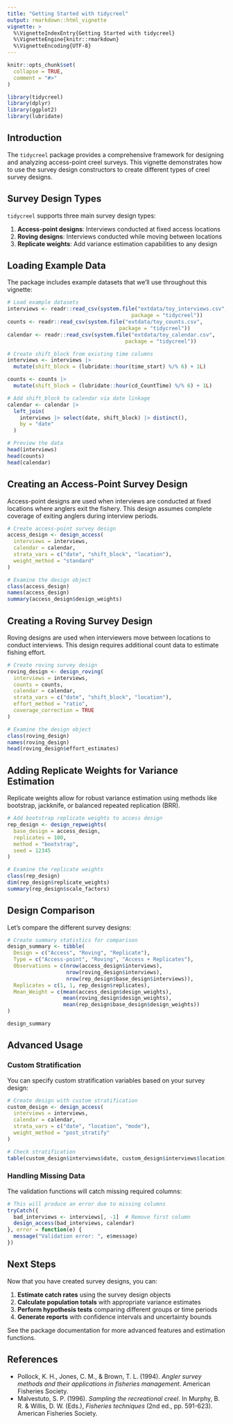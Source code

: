 ```yaml
---
title: "Getting Started with tidycreel"
output: rmarkdown::html_vignette
vignette: >
  %\VignetteIndexEntry{Getting Started with tidycreel}
  %\VignetteEngine{knitr::rmarkdown}
  %\VignetteEncoding{UTF-8}
---
```


```r
knitr::opts_chunk$set(
  collapse = TRUE,
  comment = "#>"
)
```

```r
library(tidycreel)
library(dplyr)
library(ggplot2)
library(lubridate)
```

## Introduction

The `tidycreel` package provides a comprehensive framework for designing and analyzing access-point creel surveys. This vignette demonstrates how to use the survey design constructors to create different types of creel survey designs.

## Survey Design Types

`tidycreel` supports three main survey design types:

1. **Access-point designs**: Interviews conducted at fixed access locations
2. **Roving designs**: Interviews conducted while moving between locations
3. **Replicate weights**: Add variance estimation capabilities to any design

## Loading Example Data

The package includes example datasets that we'll use throughout this vignette:

```r
# Load example datasets
interviews <- readr::read_csv(system.file("extdata/toy_interviews.csv",
                                        package = "tidycreel"))
counts <- readr::read_csv(system.file("extdata/toy_counts.csv",
                                    package = "tidycreel"))
calendar <- readr::read_csv(system.file("extdata/toy_calendar.csv",
                                      package = "tidycreel"))

# Create shift_block from existing time columns
interviews <- interviews |>
  mutate(shift_block = (lubridate::hour(time_start) %/% 6) + 1L)

counts <- counts |>
  mutate(shift_block = (lubridate::hour(cd_CountTime) %/% 6) + 1L)

# Add shift_block to calendar via date linkage
calendar <- calendar |>
  left_join(
    interviews |> select(date, shift_block) |> distinct(),
    by = "date"
  )

# Preview the data
head(interviews)
head(counts)
head(calendar)
```

## Creating an Access-Point Survey Design

Access-point designs are used when interviews are conducted at fixed locations where anglers exit the fishery. This design assumes complete coverage of exiting anglers during interview periods.

```r
# Create access-point survey design
access_design <- design_access(
  interviews = interviews,
  calendar = calendar,
  strata_vars = c("date", "shift_block", "location"),
  weight_method = "standard"
)

# Examine the design object
class(access_design)
names(access_design)
summary(access_design$design_weights)
```

## Creating a Roving Survey Design

Roving designs are used when interviewers move between locations to conduct interviews. This design requires additional count data to estimate fishing effort.

```r
# Create roving survey design
roving_design <- design_roving(
  interviews = interviews,
  counts = counts,
  calendar = calendar,
  strata_vars = c("date", "shift_block", "location"),
  effort_method = "ratio",
  coverage_correction = TRUE
)

# Examine the design object
class(roving_design)
names(roving_design)
head(roving_design$effort_estimates)
```

## Adding Replicate Weights for Variance Estimation

Replicate weights allow for robust variance estimation using methods like bootstrap, jackknife, or balanced repeated replication (BRR).

```r
# Add bootstrap replicate weights to access design
rep_design <- design_repweights(
  base_design = access_design,
  replicates = 100,
  method = "bootstrap",
  seed = 12345
)

# Examine the replicate weights
class(rep_design)
dim(rep_design$replicate_weights)
summary(rep_design$scale_factors)
```

## Design Comparison

Let's compare the different survey designs:

```r
# Create summary statistics for comparison
design_summary <- tibble(
  Design = c("Access", "Roving", "Replicate"),
  Type = c("Access-point", "Roving", "Access + Replicates"),
  Observations = c(nrow(access_design$interviews),
                   nrow(roving_design$interviews),
                   nrow(rep_design$base_design$interviews)),
  Replicates = c(1, 1, rep_design$replicates),
  Mean_Weight = c(mean(access_design$design_weights),
                  mean(roving_design$design_weights),
                  mean(rep_design$base_design$design_weights))
)

design_summary
```

## Advanced Usage

### Custom Stratification

You can specify custom stratification variables based on your survey design:

```r
# Create design with custom stratification
custom_design <- design_access(
  interviews = interviews,
  calendar = calendar,
  strata_vars = c("date", "location", "mode"),
  weight_method = "post_stratify"
)

# Check stratification
table(custom_design$interviews$date, custom_design$interviews$location)
```

### Handling Missing Data

The validation functions will catch missing required columns:

```r
# This will produce an error due to missing columns
tryCatch({
  bad_interviews <- interviews[, -1]  # Remove first column
  design_access(bad_interviews, calendar)
}, error = function(e) {
  message("Validation error: ", e$message)
})
```

## Next Steps

Now that you have created survey designs, you can:

1. **Estimate catch rates** using the survey design objects
2. **Calculate population totals** with appropriate variance estimates
3. **Perform hypothesis tests** comparing different groups or time periods
4. **Generate reports** with confidence intervals and uncertainty bounds

See the package documentation for more advanced features and estimation functions.

## References

- Pollock, K. H., Jones, C. M., & Brown, T. L. (1994). *Angler survey methods and their applications in fisheries management*. American Fisheries Society.
- Malvestuto, S. P. (1996). *Sampling the recreational creel*. In Murphy, B. R. & Willis, D. W. (Eds.), *Fisheries techniques* (2nd ed., pp. 591-623). American Fisheries Society.